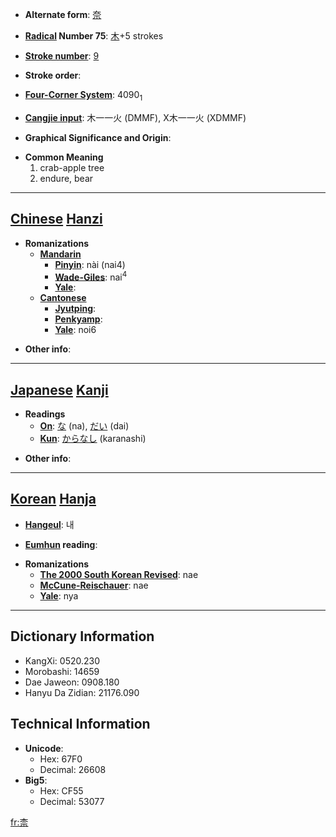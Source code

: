 * '''Alternate form''': [[奈]]

* '''[[Wiktionary:Chinese radical index| Radical]] Number 75''': [[Wiktionary:Chinese radical index 木|木]]+5 strokes

* '''[[Wiktionary:Chinese total strokes index|Stroke number]]''': [[Wiktionary:Chinese total strokes index 9|9]]

* '''Stroke order''': 

* '''[[Wiktionary:Chinese four corner index|Four-Corner System]]''': 4090<sub>1</sub>

* '''[[Wiktionary:Chinese Cangjie index|Cangjie input]]''': 木一一火 (DMMF), X木一一火 (XDMMF)

* '''Graphical Significance and Origin''': 

* '''Common Meaning'''
*#crab-apple tree
*# endure, bear


----

== [[Chinese]] [[Hanzi]] ==

* '''Romanizations'''
** '''[[Mandarin]]'''
*** '''[[Pinyin]]''': nài (nai4)
*** '''[[Wade-Giles]]''': nai<sup>4</sup>
*** '''[[Yale]]''': 
** '''[[Cantonese]]'''
*** '''[[Jyutping]]''':
*** '''[[Penkyamp]]''': 
*** '''[[Yale]]''': noi6

* '''Other info''': 

----

== [[Japanese]] [[Kanji]] ==

* '''Readings'''
** '''[[On]]''': [[な]] (na), [[だい]] (dai)
** '''[[Kun]]''': [[からなし]] (karanashi)

* '''Other info''':  

----

== [[Korean]] [[Hanja]] ==

* '''[[Hangeul]]''': 내

* '''[[Eumhun]] reading''': 

* '''Romanizations'''
** '''[[The 2000 South Korean Revised Romanization|The 2000 South Korean Revised]]''': nae
** '''[[McCune-Reischauer]]''': nae
** '''[[Yale]]''': nya

----

== Dictionary Information ==

* KangXi: 0520.230
* Morobashi: 14659
* Dae Jaweon: 0908.180
* Hanyu Da Zidian: 21176.090

== Technical Information ==

* '''Unicode''':
** Hex: 67F0
** Decimal: 26608
* '''Big5''':
** Hex: CF55
** Decimal: 53077

[[fr:柰]]